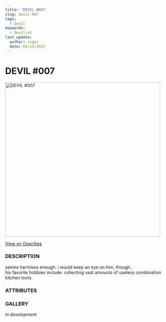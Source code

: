 ```yaml
---
title: 'DEVIL #007'
slug: devil-007
tags:
  - Devil
keywords:
  - Devilish
last_update:
  author: sugoi
  date: 04/14/2023
---
```



# DEVIL #007

<img src="https://nft-cdn.alchemy.com/eth-mainnet/9e0e78f20a6eb7ba33ba1f34da64f212" alt="DEVIL #007" width="500" />

[View on OpenSea](https://opensea.io/assets/ethereum/0x231EDa2D0E36E5254515B7625D1201f7b4617cf4/7)

### DESCRIPTION

seems harmless enough. i would keep an eye on him, though..  
his favorite hobbies include: collecting vast amounts of useless combination kitchen tools.

### ATTRIBUTES

<AttributeTag traitType="HUMANITY" value="AVERAGE" />
<AttributeTag traitType="NATURE" value="TIMID" />
<AttributeTag traitType="TYPE" value="DEVIL" />
<AttributeTag traitType="SUBTYPE" value="SPRITE" />


### GALLERY

*in development*

